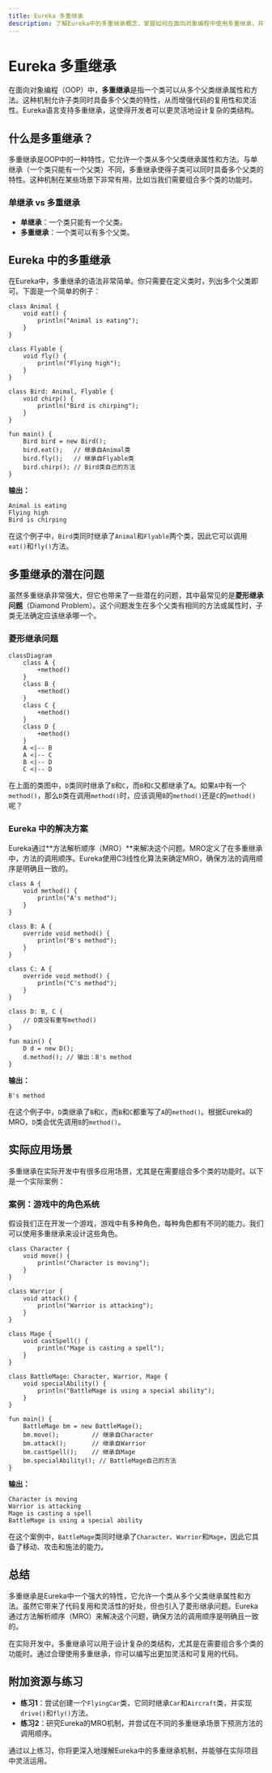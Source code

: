 ```yaml
---
title: Eureka 多重继承
description: 了解Eureka中的多重继承概念，掌握如何在面向对象编程中使用多重继承，并通过实际案例加深理解。
---
```


# Eureka 多重继承

在面向对象编程（OOP）中，**多重继承**是指一个类可以从多个父类继承属性和方法。这种机制允许子类同时具备多个父类的特性，从而增强代码的复用性和灵活性。Eureka语言支持多重继承，这使得开发者可以更灵活地设计复杂的类结构。

## 什么是多重继承？

多重继承是OOP中的一种特性，它允许一个类从多个父类继承属性和方法。与单继承（一个类只能有一个父类）不同，多重继承使得子类可以同时具备多个父类的特性。这种机制在某些场景下非常有用，比如当我们需要组合多个类的功能时。

### 单继承 vs 多重继承

- **单继承**：一个类只能有一个父类。
- **多重继承**：一个类可以有多个父类。

## Eureka 中的多重继承

在Eureka中，多重继承的语法非常简单。你只需要在定义类时，列出多个父类即可。下面是一个简单的例子：

```eureka
class Animal {
    void eat() {
        println("Animal is eating");
    }
}

class Flyable {
    void fly() {
        println("Flying high");
    }
}

class Bird: Animal, Flyable {
    void chirp() {
        println("Bird is chirping");
    }
}

fun main() {
    Bird bird = new Bird();
    bird.eat();   // 继承自Animal类
    bird.fly();   // 继承自Flyable类
    bird.chirp(); // Bird类自己的方法
}
```

**输出：**
```
Animal is eating
Flying high
Bird is chirping
```

在这个例子中，`Bird`类同时继承了`Animal`和`Flyable`两个类，因此它可以调用`eat()`和`fly()`方法。

## 多重继承的潜在问题

虽然多重继承非常强大，但它也带来了一些潜在的问题，其中最常见的是**菱形继承问题**（Diamond Problem）。这个问题发生在多个父类有相同的方法或属性时，子类无法确定应该继承哪一个。

### 菱形继承问题

```mermaid
classDiagram
    class A {
        +method()
    }
    class B {
        +method()
    }
    class C {
        +method()
    }
    class D {
        +method()
    }
    A <|-- B
    A <|-- C
    B <|-- D
    C <|-- D
```

在上面的类图中，`D`类同时继承了`B`和`C`，而`B`和`C`又都继承了`A`。如果`A`中有一个`method()`，那么`D`类在调用`method()`时，应该调用`B`的`method()`还是`C`的`method()`呢？

### Eureka 中的解决方案

Eureka通过**方法解析顺序（MRO）**来解决这个问题。MRO定义了在多重继承中，方法的调用顺序。Eureka使用C3线性化算法来确定MRO，确保方法的调用顺序是明确且一致的。

```eureka
class A {
    void method() {
        println("A's method");
    }
}

class B: A {
    override void method() {
        println("B's method");
    }
}

class C: A {
    override void method() {
        println("C's method");
    }
}

class D: B, C {
    // D类没有重写method()
}

fun main() {
    D d = new D();
    d.method(); // 输出：B's method
}
```

**输出：**
```
B's method
```

在这个例子中，`D`类继承了`B`和`C`，而`B`和`C`都重写了`A`的`method()`。根据Eureka的MRO，`D`类会优先调用`B`的`method()`。

## 实际应用场景

多重继承在实际开发中有很多应用场景，尤其是在需要组合多个类的功能时。以下是一个实际案例：

### 案例：游戏中的角色系统

假设我们正在开发一个游戏，游戏中有多种角色，每种角色都有不同的能力。我们可以使用多重继承来设计这些角色。

```eureka
class Character {
    void move() {
        println("Character is moving");
    }
}

class Warrior {
    void attack() {
        println("Warrior is attacking");
    }
}

class Mage {
    void castSpell() {
        println("Mage is casting a spell");
    }
}

class BattleMage: Character, Warrior, Mage {
    void specialAbility() {
        println("BattleMage is using a special ability");
    }
}

fun main() {
    BattleMage bm = new BattleMage();
    bm.move();         // 继承自Character
    bm.attack();       // 继承自Warrior
    bm.castSpell();    // 继承自Mage
    bm.specialAbility(); // BattleMage自己的方法
}
```

**输出：**
```
Character is moving
Warrior is attacking
Mage is casting a spell
BattleMage is using a special ability
```

在这个案例中，`BattleMage`类同时继承了`Character`、`Warrior`和`Mage`，因此它具备了移动、攻击和施法的能力。

## 总结

多重继承是Eureka中一个强大的特性，它允许一个类从多个父类继承属性和方法。虽然它带来了代码复用和灵活性的好处，但也引入了菱形继承问题。Eureka通过方法解析顺序（MRO）来解决这个问题，确保方法的调用顺序是明确且一致的。

在实际开发中，多重继承可以用于设计复杂的类结构，尤其是在需要组合多个类的功能时。通过合理使用多重继承，你可以编写出更加灵活和可复用的代码。

## 附加资源与练习

- **练习1**：尝试创建一个`FlyingCar`类，它同时继承`Car`和`Aircraft`类，并实现`drive()`和`fly()`方法。
- **练习2**：研究Eureka的MRO机制，并尝试在不同的多重继承场景下预测方法的调用顺序。

通过以上练习，你将更深入地理解Eureka中的多重继承机制，并能够在实际项目中灵活运用。